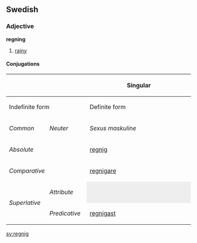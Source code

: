 ==Swedish==
===Adjective===
'''regning'''

#[[rainy]]

====Conjugations====
{| border=1 cellspacing=0 
|- bgcolor="#FFFFF0" align=center
! rowspan=3 colspan=2 |
! colspan=4 width=400 | Singular
! rowspan=3 width=100 | Plural
|- bgcolor="#FFFFF0" align=center
! colspan=2 width=200 | Indefinite form
! colspan=2 width=200 | Definite form
|- bgcolor="#FFFFF0" align=center
| width=100 | ''Common''
| width=100 | ''Neuter''
| width=100 | ''Sexus maskuline''
| width=100 | ''Other sexus''
|- align=center
| bgcolor="#FFFFF0" colspan=2 width=120 | ''Absolute''
| [[regnig]]
| [[regnigt]]
| -
| [[regniga]]
| [[regniga]]
|- align=center
| bgcolor="#FFFFF0" colspan=2 | ''Comparative''
| colspan=7 | [[regnigare]]
|- align=center
| bgcolor="#FFFFF0" rowspan=2 width=60 | ''Superlative''
| bgcolor="#FFFFF0" width=60 | ''Attribute''
| colspan=2 style="background:#eeeeee" |  
| -
| [[regnigaste]]
| [[regnigaste]]
|- align=center 
| bgcolor="#FFFFF0" width=60 | ''Predicative''
| colspan=5 | [[regnigast]]
|}
[[sv:regnig]]